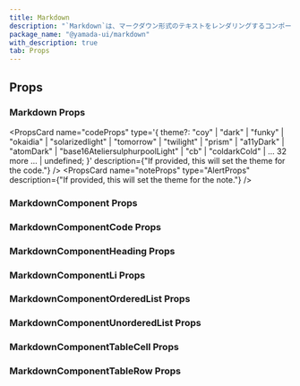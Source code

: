 ```yaml
---
title: Markdown
description: "`Markdown`は、マークダウン形式のテキストをレンダリングするコンポーネントです。"
package_name: "@yamada-ui/markdown"
with_description: true
tab: Props
---
```


## Props

### Markdown Props

<PropsCard
  name="codeProps"
  type='{ theme?: "coy" | "dark" | "funky" | "okaidia" | "solarizedlight" | "tomorrow" | "twilight" | "prism" | "a11yDark" | "atomDark" | "base16AteliersulphurpoolLight" | "cb" | "coldarkCold" | ... 32 more ... | undefined; }'
  description={"If provided, this will set the theme for the code."}
/>
<PropsCard
  name="noteProps"
  type="AlertProps"
  description={"If provided, this will set the theme for the note."}
/>

### MarkdownComponent Props

### MarkdownComponentCode Props

### MarkdownComponentHeading Props

### MarkdownComponentLi Props

### MarkdownComponentOrderedList Props

### MarkdownComponentUnorderedList Props

### MarkdownComponentTableCell Props

### MarkdownComponentTableRow Props
